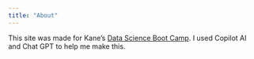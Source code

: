 ```yaml
---
title: "About"
---
```


This site was made for Kane's [Data Science Boot Camp](https://bootcamp.davidkane.info/). I used Copilot AI and Chat GPT to help me make this. 
